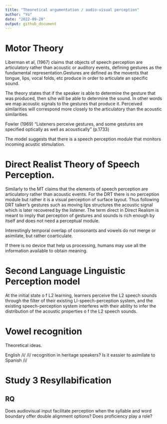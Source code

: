 ```yaml
---
title: "Theoretical argumentation / audio-visual perception"
author: "Yo"
date: "2022-09-20"
output: github_document
---
```

# Motor Theory

Liberman et al, (1967) claims that objects of speech perception are articulatory rather than acoustic or auditory events, defining gestures as the fundamental representation.Gestures are defined as the movents that tongue, lips, vocal folds, etc produce in order to articulate an specific sound. 

The theory states that if the speaker is able to determine the gesture that was produced, then s/he will be able to determine the sound. In other words we map acoustic signals to the gestures that produce it. Perceived similarities will correspond more closely to the articulatory than the acoustic similarities. 

Fowler (1969) "Listeners perceive gestures, and some gestures are specified optically as well as acoustically" (p.1733)

The model suggests that there is a speech perception module that monitors incoming acustic stimulation. 

# Direct Realist Theory of Speech Perception. 

Similarly to the MT claims that the elements of speech perception are articulatory rather than acoustic events. For the DRT there is no perception module but rather it is a visual perception of surface layout. Thus following DRT talker's gestures such as moving lips structures the acoustic signal which is later recovered by the listener. The term direct in Direct Realism is meant to imply that perception of gestures and sounds is rich enough by itself and does not need a perceptual module. 

Interestingly temporal overlap of consonants and vowels do not merge or asimilate, but rather coarticulate. 



If there is no device that help us processing, humans may use all the information available to obtain meaning. 


# Second Language Linguistic Perception model

At the initial state o f L2 learning, learners perceive the L2 speech sounds through the filter of their existing Ll-speech-perception system, and the existing speech-perception system interferes with their ability to infer the distribution of the acoustic properties o f the L2 speech sounds.


# Vowel recognition 

Theoretical ideas. 

English /i/ /I/ recognition in heritage speakers? Is it eassier to asimilate to Spanish /i/




# Study 3 Resyllabification 

## RQ 

Does audiovisual input facilitate perception when the syllable and word boundary offer double alignment options? Does proficiency play a role? 









